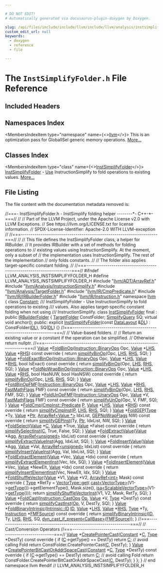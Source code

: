 ```yaml
---

# DO NOT EDIT!
# Automatically generated via docusaurus-plugin-doxygen by Doxygen.

slug: /api/files/include/include/llvm/include/llvm/analysis/instsimplifyfolder-h
custom_edit_url: null
keywords:
  - doxygen
  - reference
  - file

---
```





# The `InstSimplifyFolder.h` File Reference

<DoxygenPage pluginConfig={pluginConfig}>



## Included Headers

<IncludesList>
<IncludesListItem
  filePath="llvm/ADT/ArrayRef.h"
  permalink="/docs/api/files/include/include/llvm/include/llvm/adt/arrayref-h"
  isLocal="true" />
<IncludesListItem
  filePath="llvm/Analysis/InstructionSimplify.h"
  permalink="/docs/api/files/include/include/llvm/include/llvm/analysis/instructionsimplify-h"
  isLocal="true" />
<IncludesListItem
  filePath="llvm/Analysis/TargetFolder.h"
  permalink="/docs/api/files/include/include/llvm/include/llvm/analysis/targetfolder-h"
  isLocal="true" />
<IncludesListItem
  filePath="llvm/IR/CmpPredicate.h"
  permalink="/docs/api/files/include/include/llvm/include/llvm/ir/cmppredicate-h"
  isLocal="true" />
<IncludesListItem
  filePath="llvm/IR/IRBuilderFolder.h"
  permalink="/docs/api/files/include/include/llvm/include/llvm/ir/irbuilderfolder-h"
  isLocal="true" />
<IncludesListItem
  filePath="llvm/IR/Instruction.h"
  permalink="/docs/api/files/include/include/llvm/include/llvm/ir/instruction-h"
  isLocal="true" />
</IncludesList>

## Namespaces Index

<MembersIndex>

<MembersIndexItem
  type="namespace"
  name={<><a href="/docs/api/namespaces/llvm">llvm</a></>}>
This is an optimization pass for GlobalISel generic memory operations. <a href="/docs/api/namespaces/llvm/#details">More...</a>
</MembersIndexItem>

</MembersIndex>

## Classes Index

<MembersIndex>

<MembersIndexItem
  type="class"
  name={<><a href="/docs/api/classes/llvm/instsimplifyfolder">InstSimplifyFolder</a></>}>
<a href="/docs/api/classes/llvm/instsimplifyfolder">InstSimplifyFolder</a> - <a href="/docs/api/classes/llvm/use">Use</a> InstructionSimplify to fold operations to existing values. <a href="/docs/api/classes/llvm/instsimplifyfolder/#details">More...</a>
</MembersIndexItem>

</MembersIndex>


## File Listing

The file content with the documentation metadata removed is:

<ProgramListing>

<Link id="l00001" /><CodeLine lineNumber="1"><span class="doxyHighlightComment">//===- InstSimplifyFolder.h - InstSimplify folding helper --------&#42;- C++-&#42;-===//</span></CodeLine>
<Link id="l00002" /><CodeLine lineNumber="2"><span class="doxyHighlightComment">//</span></CodeLine>
<Link id="l00003" /><CodeLine lineNumber="3"><span class="doxyHighlightComment">// Part of the LLVM Project, under the Apache License v2.0 with LLVM Exceptions.</span></CodeLine>
<Link id="l00004" /><CodeLine lineNumber="4"><span class="doxyHighlightComment">// See https://llvm.org/LICENSE.txt for license information.</span></CodeLine>
<Link id="l00005" /><CodeLine lineNumber="5"><span class="doxyHighlightComment">// SPDX-License-Identifier: Apache-2.0 WITH LLVM-exception</span></CodeLine>
<Link id="l00006" /><CodeLine lineNumber="6"><span class="doxyHighlightComment">//</span></CodeLine>
<Link id="l00007" /><CodeLine lineNumber="7"><span class="doxyHighlightComment">//===----------------------------------------------------------------------===//</span></CodeLine>
<Link id="l00008" /><CodeLine lineNumber="8"><span class="doxyHighlightComment">//</span></CodeLine>
<Link id="l00009" /><CodeLine lineNumber="9"><span class="doxyHighlightComment">// This file defines the InstSimplifyFolder class, a helper for IRBuilder.</span></CodeLine>
<Link id="l00010" /><CodeLine lineNumber="10"><span class="doxyHighlightComment">// It provides IRBuilder with a set of methods for folding operations to</span></CodeLine>
<Link id="l00011" /><CodeLine lineNumber="11"><span class="doxyHighlightComment">// existing values using InstructionSimplify. At the moment, only a subset of</span></CodeLine>
<Link id="l00012" /><CodeLine lineNumber="12"><span class="doxyHighlightComment">// the implementation uses InstructionSimplify. The rest of the implementation</span></CodeLine>
<Link id="l00013" /><CodeLine lineNumber="13"><span class="doxyHighlightComment">// only folds constants.</span></CodeLine>
<Link id="l00014" /><CodeLine lineNumber="14"><span class="doxyHighlightComment">//</span></CodeLine>
<Link id="l00015" /><CodeLine lineNumber="15"><span class="doxyHighlightComment">// The folder also applies target-specific constant folding.</span></CodeLine>
<Link id="l00016" /><CodeLine lineNumber="16"><span class="doxyHighlightComment">//</span></CodeLine>
<Link id="l00017" /><CodeLine lineNumber="17"><span class="doxyHighlightComment">//===----------------------------------------------------------------------===//</span></CodeLine>
<Link id="l00018" /><CodeLine lineNumber="18"></CodeLine>
<Link id="l00019" /><CodeLine lineNumber="19"><span class="doxyHighlightPreprocessor">#ifndef LLVM&#95;ANALYSIS&#95;INSTSIMPLIFYFOLDER&#95;H</span></CodeLine>
<Link id="l00020" /><CodeLine lineNumber="20"><span class="doxyHighlightPreprocessor">#define LLVM&#95;ANALYSIS&#95;INSTSIMPLIFYFOLDER&#95;H</span></CodeLine>
<Link id="l00021" /><CodeLine lineNumber="21"></CodeLine>
<Link id="l00022" /><CodeLine lineNumber="22"><span class="doxyHighlightPreprocessor">#include &quot;<a href="/docs/api/files/include/include/llvm/include/llvm/adt/arrayref-h">llvm/ADT/ArrayRef.h</a>&quot;</span></CodeLine>
<Link id="l00023" /><CodeLine lineNumber="23"><span class="doxyHighlightPreprocessor">#include &quot;<a href="/docs/api/files/include/include/llvm/include/llvm/analysis/instructionsimplify-h">llvm/Analysis/InstructionSimplify.h</a>&quot;</span></CodeLine>
<Link id="l00024" /><CodeLine lineNumber="24"><span class="doxyHighlightPreprocessor">#include &quot;<a href="/docs/api/files/include/include/llvm/include/llvm/analysis/targetfolder-h">llvm/Analysis/TargetFolder.h</a>&quot;</span></CodeLine>
<Link id="l00025" /><CodeLine lineNumber="25"><span class="doxyHighlightPreprocessor">#include &quot;<a href="/docs/api/files/include/include/llvm/include/llvm/ir/cmppredicate-h">llvm/IR/CmpPredicate.h</a>&quot;</span></CodeLine>
<Link id="l00026" /><CodeLine lineNumber="26"><span class="doxyHighlightPreprocessor">#include &quot;<a href="/docs/api/files/include/include/llvm/include/llvm/ir/irbuilderfolder-h">llvm/IR/IRBuilderFolder.h</a>&quot;</span></CodeLine>
<Link id="l00027" /><CodeLine lineNumber="27"><span class="doxyHighlightPreprocessor">#include &quot;<a href="/docs/api/files/include/include/llvm/include/llvm/ir/instruction-h">llvm/IR/Instruction.h</a>&quot;</span></CodeLine>
<Link id="l00028" /><CodeLine lineNumber="28"></CodeLine>
<Link id="l00029" /><CodeLine lineNumber="29"><span class="doxyHighlightKeyword">namespace </span><span class="doxyHighlight"><a href="/docs/api/namespaces/llvm">llvm</a> &#123;</span></CodeLine>
<Link id="l00030" /><CodeLine lineNumber="30"><span class="doxyHighlightKeyword">class </span><span class="doxyHighlight"><a href="/docs/api/classes/llvm/constant">Constant</a>;</span></CodeLine>
<Link id="l00031" /><CodeLine lineNumber="31"></CodeLine>
<Link id="l00032" /><CodeLine lineNumber="32"><span class="doxyHighlightComment">/// InstSimplifyFolder - Use InstructionSimplify to fold operations to existing</span></CodeLine>
<Link id="l00033" /><CodeLine lineNumber="33"><span class="doxyHighlightComment">/// values. Also applies target-specific constant folding when not using</span></CodeLine>
<Link id="l00034" /><CodeLine lineNumber="34"><span class="doxyHighlightComment">/// InstructionSimplify.</span></CodeLine>
<Link id="l00035" /><CodeLine lineNumber="35" lineLink="/docs/api/classes/llvm/instsimplifyfolder"><span class="doxyHighlightKeyword">class </span><span class="doxyHighlight"><a href="/docs/api/classes/llvm/instsimplifyfolder/#a3b66a1842bef6cf89df493bfbb4859c6">InstSimplifyFolder</a> final : </span><span class="doxyHighlightKeyword">public</span><span class="doxyHighlight"> <a href="/docs/api/classes/llvm/irbuilderfolder">IRBuilderFolder</a> &#123;</span></CodeLine>
<Link id="l00036" /><CodeLine lineNumber="36"><span class="doxyHighlight">  <a href="/docs/api/classes/llvm/targetfolder">TargetFolder</a> ConstFolder;</span></CodeLine>
<Link id="l00037" /><CodeLine lineNumber="37"><span class="doxyHighlight">  <a href="/docs/api/structs/llvm/simplifyquery">SimplifyQuery</a> SQ;</span></CodeLine>
<Link id="l00038" /><CodeLine lineNumber="38"></CodeLine>
<Link id="l00039" /><CodeLine lineNumber="39"><span class="doxyHighlight">  </span><span class="doxyHighlightKeyword">virtual</span><span class="doxyHighlight"> </span><span class="doxyHighlightKeywordType">void</span><span class="doxyHighlight"> anchor();</span></CodeLine>
<Link id="l00040" /><CodeLine lineNumber="40"></CodeLine>
<Link id="l00041" /><CodeLine lineNumber="41"><span class="doxyHighlightKeyword">public</span><span class="doxyHighlight">:</span></CodeLine>
<Link id="l00042" /><CodeLine lineNumber="42" lineLink="/docs/api/classes/llvm/instsimplifyfolder/#a3b66a1842bef6cf89df493bfbb4859c6"><span class="doxyHighlight">  </span><span class="doxyHighlightKeyword">explicit</span><span class="doxyHighlight"> <a href="/docs/api/classes/llvm/instsimplifyfolder/#a3b66a1842bef6cf89df493bfbb4859c6">InstSimplifyFolder</a>(</span><span class="doxyHighlightKeyword">const</span><span class="doxyHighlight"> <a href="/docs/api/classes/llvm/datalayout">DataLayout</a> &amp;<a href="/docs/api/files/lib/lib/target/lib/target/arm/armslshardening-cpp/#ad467c4ab9119043f9b7750ab986be61a">DL</a>) : ConstFolder(<a href="/docs/api/files/lib/lib/target/lib/target/arm/armslshardening-cpp/#ad467c4ab9119043f9b7750ab986be61a">DL</a>), SQ(<a href="/docs/api/files/lib/lib/target/lib/target/arm/armslshardening-cpp/#ad467c4ab9119043f9b7750ab986be61a">DL</a>) &#123;&#125;</span></CodeLine>
<Link id="l00043" /><CodeLine lineNumber="43"></CodeLine>
<Link id="l00044" /><CodeLine lineNumber="44"><span class="doxyHighlight">  </span><span class="doxyHighlightComment">//===--------------------------------------------------------------------===//</span></CodeLine>
<Link id="l00045" /><CodeLine lineNumber="45"><span class="doxyHighlight">  </span><span class="doxyHighlightComment">// Value-based folders.</span></CodeLine>
<Link id="l00046" /><CodeLine lineNumber="46"><span class="doxyHighlight">  </span><span class="doxyHighlightComment">//</span></CodeLine>
<Link id="l00047" /><CodeLine lineNumber="47"><span class="doxyHighlight">  </span><span class="doxyHighlightComment">// Return an existing value or a constant if the operation can be simplified.</span></CodeLine>
<Link id="l00048" /><CodeLine lineNumber="48"><span class="doxyHighlight">  </span><span class="doxyHighlightComment">// Otherwise return nullptr.</span></CodeLine>
<Link id="l00049" /><CodeLine lineNumber="49"><span class="doxyHighlight">  </span><span class="doxyHighlightComment">//===--------------------------------------------------------------------===//</span></CodeLine>
<Link id="l00050" /><CodeLine lineNumber="50"></CodeLine>
<Link id="l00051" /><CodeLine lineNumber="51" lineLink="/docs/api/classes/llvm/instsimplifyfolder/#a4cb1437ad09f0c7a346fdade6c98ff43"><span class="doxyHighlight">  <a href="/docs/api/classes/llvm/value">Value</a> &#42;<a href="/docs/api/classes/llvm/instsimplifyfolder/#a4cb1437ad09f0c7a346fdade6c98ff43">FoldBinOp</a>(<a href="/docs/api/classes/llvm/instruction/#ac26154a24f393f523c87cc5f8239f36c">Instruction::BinaryOps</a> Opc, <a href="/docs/api/classes/llvm/value">Value</a> &#42;<a href="/docs/api/files/lib/lib/target/lib/target/x86/x86partialreduction-cpp/#a9e1483f7215664a2315c53c3558d9a8d">LHS</a>,</span></CodeLine>
<Link id="l00052" /><CodeLine lineNumber="52"><span class="doxyHighlight">                   <a href="/docs/api/classes/llvm/value">Value</a> &#42;<a href="/docs/api/files/lib/lib/target/lib/target/x86/x86partialreduction-cpp/#a87b8bfbbe9d8f7146d7f20a5fb42efd0">RHS</a>)</span><span class="doxyHighlightKeyword"> const override </span><span class="doxyHighlight">&#123;</span></CodeLine>
<Link id="l00053" /><CodeLine lineNumber="53"><span class="doxyHighlight">    </span><span class="doxyHighlightKeywordFlow">return</span><span class="doxyHighlight"> <a href="/docs/api/namespaces/llvm/#aa750395459fa1eb7130d6de8e3d074f6">simplifyBinOp</a>(Opc, <a href="/docs/api/files/lib/lib/target/lib/target/x86/x86partialreduction-cpp/#a9e1483f7215664a2315c53c3558d9a8d">LHS</a>, <a href="/docs/api/files/lib/lib/target/lib/target/x86/x86partialreduction-cpp/#a87b8bfbbe9d8f7146d7f20a5fb42efd0">RHS</a>, SQ);</span></CodeLine>
<Link id="l00054" /><CodeLine lineNumber="54"><span class="doxyHighlight">  &#125;</span></CodeLine>
<Link id="l00055" /><CodeLine lineNumber="55"></CodeLine>
<Link id="l00056" /><CodeLine lineNumber="56" lineLink="/docs/api/classes/llvm/instsimplifyfolder/#a3699d2fa3e29c3546def6b9e117f01d6"><span class="doxyHighlight">  <a href="/docs/api/classes/llvm/value">Value</a> &#42;<a href="/docs/api/classes/llvm/instsimplifyfolder/#a3699d2fa3e29c3546def6b9e117f01d6">FoldExactBinOp</a>(<a href="/docs/api/classes/llvm/instruction/#ac26154a24f393f523c87cc5f8239f36c">Instruction::BinaryOps</a> Opc, <a href="/docs/api/classes/llvm/value">Value</a> &#42;<a href="/docs/api/files/lib/lib/target/lib/target/x86/x86partialreduction-cpp/#a9e1483f7215664a2315c53c3558d9a8d">LHS</a>, <a href="/docs/api/classes/llvm/value">Value</a> &#42;<a href="/docs/api/files/lib/lib/target/lib/target/x86/x86partialreduction-cpp/#a87b8bfbbe9d8f7146d7f20a5fb42efd0">RHS</a>,</span></CodeLine>
<Link id="l00057" /><CodeLine lineNumber="57"><span class="doxyHighlight">                        </span><span class="doxyHighlightKeywordType">bool</span><span class="doxyHighlight"> IsExact)</span><span class="doxyHighlightKeyword"> const override </span><span class="doxyHighlight">&#123;</span></CodeLine>
<Link id="l00058" /><CodeLine lineNumber="58"><span class="doxyHighlight">    </span><span class="doxyHighlightKeywordFlow">return</span><span class="doxyHighlight"> <a href="/docs/api/namespaces/llvm/#aa750395459fa1eb7130d6de8e3d074f6">simplifyBinOp</a>(Opc, <a href="/docs/api/files/lib/lib/target/lib/target/x86/x86partialreduction-cpp/#a9e1483f7215664a2315c53c3558d9a8d">LHS</a>, <a href="/docs/api/files/lib/lib/target/lib/target/x86/x86partialreduction-cpp/#a87b8bfbbe9d8f7146d7f20a5fb42efd0">RHS</a>, SQ);</span></CodeLine>
<Link id="l00059" /><CodeLine lineNumber="59"><span class="doxyHighlight">  &#125;</span></CodeLine>
<Link id="l00060" /><CodeLine lineNumber="60"></CodeLine>
<Link id="l00061" /><CodeLine lineNumber="61" lineLink="/docs/api/classes/llvm/instsimplifyfolder/#a57c62e11a9c1c44531170ef3a25e6079"><span class="doxyHighlight">  <a href="/docs/api/classes/llvm/value">Value</a> &#42;<a href="/docs/api/classes/llvm/instsimplifyfolder/#a57c62e11a9c1c44531170ef3a25e6079">FoldNoWrapBinOp</a>(<a href="/docs/api/classes/llvm/instruction/#ac26154a24f393f523c87cc5f8239f36c">Instruction::BinaryOps</a> Opc, <a href="/docs/api/classes/llvm/value">Value</a> &#42;<a href="/docs/api/files/lib/lib/target/lib/target/x86/x86partialreduction-cpp/#a9e1483f7215664a2315c53c3558d9a8d">LHS</a>, <a href="/docs/api/classes/llvm/value">Value</a> &#42;<a href="/docs/api/files/lib/lib/target/lib/target/x86/x86partialreduction-cpp/#a87b8bfbbe9d8f7146d7f20a5fb42efd0">RHS</a>,</span></CodeLine>
<Link id="l00062" /><CodeLine lineNumber="62"><span class="doxyHighlight">                         </span><span class="doxyHighlightKeywordType">bool</span><span class="doxyHighlight"> HasNUW, </span><span class="doxyHighlightKeywordType">bool</span><span class="doxyHighlight"> HasNSW)</span><span class="doxyHighlightKeyword"> const override </span><span class="doxyHighlight">&#123;</span></CodeLine>
<Link id="l00063" /><CodeLine lineNumber="63"><span class="doxyHighlight">    </span><span class="doxyHighlightKeywordFlow">return</span><span class="doxyHighlight"> <a href="/docs/api/namespaces/llvm/#aa750395459fa1eb7130d6de8e3d074f6">simplifyBinOp</a>(Opc, <a href="/docs/api/files/lib/lib/target/lib/target/x86/x86partialreduction-cpp/#a9e1483f7215664a2315c53c3558d9a8d">LHS</a>, <a href="/docs/api/files/lib/lib/target/lib/target/x86/x86partialreduction-cpp/#a87b8bfbbe9d8f7146d7f20a5fb42efd0">RHS</a>, SQ);</span></CodeLine>
<Link id="l00064" /><CodeLine lineNumber="64"><span class="doxyHighlight">  &#125;</span></CodeLine>
<Link id="l00065" /><CodeLine lineNumber="65"></CodeLine>
<Link id="l00066" /><CodeLine lineNumber="66" lineLink="/docs/api/classes/llvm/instsimplifyfolder/#a5e58e6fc48d02b3b641b9ee1616d2b62"><span class="doxyHighlight">  <a href="/docs/api/classes/llvm/value">Value</a> &#42;<a href="/docs/api/classes/llvm/instsimplifyfolder/#a5e58e6fc48d02b3b641b9ee1616d2b62">FoldBinOpFMF</a>(<a href="/docs/api/classes/llvm/instruction/#ac26154a24f393f523c87cc5f8239f36c">Instruction::BinaryOps</a> Opc, <a href="/docs/api/classes/llvm/value">Value</a> &#42;<a href="/docs/api/files/lib/lib/target/lib/target/x86/x86partialreduction-cpp/#a9e1483f7215664a2315c53c3558d9a8d">LHS</a>, <a href="/docs/api/classes/llvm/value">Value</a> &#42;<a href="/docs/api/files/lib/lib/target/lib/target/x86/x86partialreduction-cpp/#a87b8bfbbe9d8f7146d7f20a5fb42efd0">RHS</a>,</span></CodeLine>
<Link id="l00067" /><CodeLine lineNumber="67"><span class="doxyHighlight">                      <a href="/docs/api/classes/llvm/fastmathflags">FastMathFlags</a> FMF)</span><span class="doxyHighlightKeyword"> const override </span><span class="doxyHighlight">&#123;</span></CodeLine>
<Link id="l00068" /><CodeLine lineNumber="68"><span class="doxyHighlight">    </span><span class="doxyHighlightKeywordFlow">return</span><span class="doxyHighlight"> <a href="/docs/api/namespaces/llvm/#aa750395459fa1eb7130d6de8e3d074f6">simplifyBinOp</a>(Opc, <a href="/docs/api/files/lib/lib/target/lib/target/x86/x86partialreduction-cpp/#a9e1483f7215664a2315c53c3558d9a8d">LHS</a>, <a href="/docs/api/files/lib/lib/target/lib/target/x86/x86partialreduction-cpp/#a87b8bfbbe9d8f7146d7f20a5fb42efd0">RHS</a>, FMF, SQ);</span></CodeLine>
<Link id="l00069" /><CodeLine lineNumber="69"><span class="doxyHighlight">  &#125;</span></CodeLine>
<Link id="l00070" /><CodeLine lineNumber="70"></CodeLine>
<Link id="l00071" /><CodeLine lineNumber="71" lineLink="/docs/api/classes/llvm/instsimplifyfolder/#a37540a1a81df1c148973c9198eea6f0b"><span class="doxyHighlight">  <a href="/docs/api/classes/llvm/value">Value</a> &#42;<a href="/docs/api/classes/llvm/instsimplifyfolder/#a37540a1a81df1c148973c9198eea6f0b">FoldUnOpFMF</a>(<a href="/docs/api/classes/llvm/instruction/#af9f57a32b08304fea642871735717f24">Instruction::UnaryOps</a> Opc, <a href="/docs/api/classes/llvm/value">Value</a> &#42;V,</span></CodeLine>
<Link id="l00072" /><CodeLine lineNumber="72"><span class="doxyHighlight">                      <a href="/docs/api/classes/llvm/fastmathflags">FastMathFlags</a> FMF)</span><span class="doxyHighlightKeyword"> const override </span><span class="doxyHighlight">&#123;</span></CodeLine>
<Link id="l00073" /><CodeLine lineNumber="73"><span class="doxyHighlight">    </span><span class="doxyHighlightKeywordFlow">return</span><span class="doxyHighlight"> <a href="/docs/api/namespaces/llvm/#a27487de7fe616848977b268e8aa6354d">simplifyUnOp</a>(Opc, V, FMF, SQ);</span></CodeLine>
<Link id="l00074" /><CodeLine lineNumber="74"><span class="doxyHighlight">  &#125;</span></CodeLine>
<Link id="l00075" /><CodeLine lineNumber="75"></CodeLine>
<Link id="l00076" /><CodeLine lineNumber="76" lineLink="/docs/api/classes/llvm/instsimplifyfolder/#aa38760cb2c42b9453a171eb1bcfa2034"><span class="doxyHighlight">  <a href="/docs/api/classes/llvm/value">Value</a> &#42;<a href="/docs/api/classes/llvm/instsimplifyfolder/#aa38760cb2c42b9453a171eb1bcfa2034">FoldCmp</a>(<a href="/docs/api/classes/llvm/cmpinst/#a2be3583dac92a031fa1458d4d992c78b">CmpInst::Predicate</a> <a href="/docs/api/files/lib/lib/option/option-cpp/#a04665169063c8ca1f2ea96c27fc7c2b2">P</a>, <a href="/docs/api/classes/llvm/value">Value</a> &#42;<a href="/docs/api/files/lib/lib/target/lib/target/x86/x86partialreduction-cpp/#a9e1483f7215664a2315c53c3558d9a8d">LHS</a>, <a href="/docs/api/classes/llvm/value">Value</a> &#42;<a href="/docs/api/files/lib/lib/target/lib/target/x86/x86partialreduction-cpp/#a87b8bfbbe9d8f7146d7f20a5fb42efd0">RHS</a>)</span><span class="doxyHighlightKeyword"> const override </span><span class="doxyHighlight">&#123;</span></CodeLine>
<Link id="l00077" /><CodeLine lineNumber="77"><span class="doxyHighlight">    </span><span class="doxyHighlightKeywordFlow">return</span><span class="doxyHighlight"> <a href="/docs/api/namespaces/llvm/#adccdd5d6b0c85f7917306e296b27c4cd">simplifyCmpInst</a>(<a href="/docs/api/files/lib/lib/option/option-cpp/#a04665169063c8ca1f2ea96c27fc7c2b2">P</a>, <a href="/docs/api/files/lib/lib/target/lib/target/x86/x86partialreduction-cpp/#a9e1483f7215664a2315c53c3558d9a8d">LHS</a>, <a href="/docs/api/files/lib/lib/target/lib/target/x86/x86partialreduction-cpp/#a87b8bfbbe9d8f7146d7f20a5fb42efd0">RHS</a>, SQ);</span></CodeLine>
<Link id="l00078" /><CodeLine lineNumber="78"><span class="doxyHighlight">  &#125;</span></CodeLine>
<Link id="l00079" /><CodeLine lineNumber="79"></CodeLine>
<Link id="l00080" /><CodeLine lineNumber="80" lineLink="/docs/api/classes/llvm/instsimplifyfolder/#a2c0dde34ef6d083044360ac4c1d86359"><span class="doxyHighlight">  <a href="/docs/api/classes/llvm/value">Value</a> &#42;<a href="/docs/api/classes/llvm/instsimplifyfolder/#a2c0dde34ef6d083044360ac4c1d86359">FoldGEP</a>(<a href="/docs/api/classes/llvm/type">Type</a> &#42;Ty, <a href="/docs/api/classes/llvm/value">Value</a> &#42;<a href="/docs/api/files/lib/lib/analysis/targetlibraryinfo-cpp/#aca185e6d0e9f423dbb24440206454872a11dbf501abf829b3ab7049c2d3a8a053">Ptr</a>, <a href="/docs/api/classes/llvm/arrayref">ArrayRef&lt;Value &#42;&gt;</a> IdxList,</span></CodeLine>
<Link id="l00081" /><CodeLine lineNumber="81"><span class="doxyHighlight">                 <a href="/docs/api/classes/llvm/gepnowrapflags">GEPNoWrapFlags</a> NW)</span><span class="doxyHighlightKeyword"> const override </span><span class="doxyHighlight">&#123;</span></CodeLine>
<Link id="l00082" /><CodeLine lineNumber="82"><span class="doxyHighlight">    </span><span class="doxyHighlightKeywordFlow">return</span><span class="doxyHighlight"> <a href="/docs/api/namespaces/llvm/#a0f010abd897957459c535649fa702c98">simplifyGEPInst</a>(Ty, <a href="/docs/api/files/lib/lib/analysis/targetlibraryinfo-cpp/#aca185e6d0e9f423dbb24440206454872a11dbf501abf829b3ab7049c2d3a8a053">Ptr</a>, IdxList, NW, SQ);</span></CodeLine>
<Link id="l00083" /><CodeLine lineNumber="83"><span class="doxyHighlight">  &#125;</span></CodeLine>
<Link id="l00084" /><CodeLine lineNumber="84"></CodeLine>
<Link id="l00085" /><CodeLine lineNumber="85" lineLink="/docs/api/classes/llvm/instsimplifyfolder/#a5d3f39fdf82f7ff2f6e6ba28f73ddadb"><span class="doxyHighlight">  <a href="/docs/api/classes/llvm/value">Value</a> &#42;<a href="/docs/api/classes/llvm/instsimplifyfolder/#a5d3f39fdf82f7ff2f6e6ba28f73ddadb">FoldSelect</a>(<a href="/docs/api/classes/llvm/value">Value</a> &#42;<a href="/docs/api/namespaces/llvm/callingconv/#ac6aa1387c4375260e2468eb5a77fdb4cafd841a49aec1539bc88abc8ff9e170fb">C</a>, <a href="/docs/api/classes/llvm/value">Value</a> &#42;True, <a href="/docs/api/classes/llvm/value">Value</a> &#42;False)</span><span class="doxyHighlightKeyword"> const override </span><span class="doxyHighlight">&#123;</span></CodeLine>
<Link id="l00086" /><CodeLine lineNumber="86"><span class="doxyHighlight">    </span><span class="doxyHighlightKeywordFlow">return</span><span class="doxyHighlight"> <a href="/docs/api/namespaces/llvm/#af03a113ed05a87f07ee096463723cfc0">simplifySelectInst</a>(<a href="/docs/api/namespaces/llvm/callingconv/#ac6aa1387c4375260e2468eb5a77fdb4cafd841a49aec1539bc88abc8ff9e170fb">C</a>, True, False, SQ);</span></CodeLine>
<Link id="l00087" /><CodeLine lineNumber="87"><span class="doxyHighlight">  &#125;</span></CodeLine>
<Link id="l00088" /><CodeLine lineNumber="88"></CodeLine>
<Link id="l00089" /><CodeLine lineNumber="89" lineLink="/docs/api/classes/llvm/instsimplifyfolder/#ad1be18437e93e661c60b87da06845ece"><span class="doxyHighlight">  <a href="/docs/api/classes/llvm/value">Value</a> &#42;<a href="/docs/api/classes/llvm/instsimplifyfolder/#ad1be18437e93e661c60b87da06845ece">FoldExtractValue</a>(<a href="/docs/api/classes/llvm/value">Value</a> &#42;Agg,</span></CodeLine>
<Link id="l00090" /><CodeLine lineNumber="90"><span class="doxyHighlight">                          <a href="/docs/api/classes/llvm/arrayref">ArrayRef&lt;unsigned&gt;</a> IdxList)</span><span class="doxyHighlightKeyword"> const override </span><span class="doxyHighlight">&#123;</span></CodeLine>
<Link id="l00091" /><CodeLine lineNumber="91"><span class="doxyHighlight">    </span><span class="doxyHighlightKeywordFlow">return</span><span class="doxyHighlight"> <a href="/docs/api/namespaces/llvm/#a9442ed00a8dff89558d50f9c150951ff">simplifyExtractValueInst</a>(Agg, IdxList, SQ);</span></CodeLine>
<Link id="l00092" /><CodeLine lineNumber="92"><span class="doxyHighlight">  &#125;;</span></CodeLine>
<Link id="l00093" /><CodeLine lineNumber="93"></CodeLine>
<Link id="l00094" /><CodeLine lineNumber="94" lineLink="/docs/api/classes/llvm/instsimplifyfolder/#a75728bc5dd8521013ee967ff575c744c"><span class="doxyHighlight">  <a href="/docs/api/classes/llvm/value">Value</a> &#42;<a href="/docs/api/classes/llvm/instsimplifyfolder/#a75728bc5dd8521013ee967ff575c744c">FoldInsertValue</a>(<a href="/docs/api/classes/llvm/value">Value</a> &#42;Agg, <a href="/docs/api/classes/llvm/value">Value</a> &#42;Val,</span></CodeLine>
<Link id="l00095" /><CodeLine lineNumber="95"><span class="doxyHighlight">                         <a href="/docs/api/classes/llvm/arrayref">ArrayRef&lt;unsigned&gt;</a> IdxList)</span><span class="doxyHighlightKeyword"> const override </span><span class="doxyHighlight">&#123;</span></CodeLine>
<Link id="l00096" /><CodeLine lineNumber="96"><span class="doxyHighlight">    </span><span class="doxyHighlightKeywordFlow">return</span><span class="doxyHighlight"> <a href="/docs/api/namespaces/llvm/#a94b67449bc2ce740bcec33d149769fe0">simplifyInsertValueInst</a>(Agg, Val, IdxList, SQ);</span></CodeLine>
<Link id="l00097" /><CodeLine lineNumber="97"><span class="doxyHighlight">  &#125;</span></CodeLine>
<Link id="l00098" /><CodeLine lineNumber="98"></CodeLine>
<Link id="l00099" /><CodeLine lineNumber="99" lineLink="/docs/api/classes/llvm/instsimplifyfolder/#a97561094ae9536023768d18e1eeba70c"><span class="doxyHighlight">  <a href="/docs/api/classes/llvm/value">Value</a> &#42;<a href="/docs/api/classes/llvm/instsimplifyfolder/#a97561094ae9536023768d18e1eeba70c">FoldExtractElement</a>(<a href="/docs/api/classes/llvm/value">Value</a> &#42;Vec, <a href="/docs/api/classes/llvm/value">Value</a> &#42;Idx)</span><span class="doxyHighlightKeyword"> const override </span><span class="doxyHighlight">&#123;</span></CodeLine>
<Link id="l00100" /><CodeLine lineNumber="100"><span class="doxyHighlight">    </span><span class="doxyHighlightKeywordFlow">return</span><span class="doxyHighlight"> <a href="/docs/api/namespaces/llvm/#aee89448981f9fbc0d97fe68f354a8e82">simplifyExtractElementInst</a>(Vec, Idx, SQ);</span></CodeLine>
<Link id="l00101" /><CodeLine lineNumber="101"><span class="doxyHighlight">  &#125;</span></CodeLine>
<Link id="l00102" /><CodeLine lineNumber="102"></CodeLine>
<Link id="l00103" /><CodeLine lineNumber="103" lineLink="/docs/api/classes/llvm/instsimplifyfolder/#a502a6211db9932121fd751e300bac1f2"><span class="doxyHighlight">  <a href="/docs/api/classes/llvm/value">Value</a> &#42;<a href="/docs/api/classes/llvm/instsimplifyfolder/#a502a6211db9932121fd751e300bac1f2">FoldInsertElement</a>(<a href="/docs/api/classes/llvm/value">Value</a> &#42;Vec, <a href="/docs/api/classes/llvm/value">Value</a> &#42;NewElt,</span></CodeLine>
<Link id="l00104" /><CodeLine lineNumber="104"><span class="doxyHighlight">                           <a href="/docs/api/classes/llvm/value">Value</a> &#42;Idx)</span><span class="doxyHighlightKeyword"> const override </span><span class="doxyHighlight">&#123;</span></CodeLine>
<Link id="l00105" /><CodeLine lineNumber="105"><span class="doxyHighlight">    </span><span class="doxyHighlightKeywordFlow">return</span><span class="doxyHighlight"> <a href="/docs/api/namespaces/llvm/#abdf4b5f9e1dc6887cac393ee643c10b6">simplifyInsertElementInst</a>(Vec, NewElt, Idx, SQ);</span></CodeLine>
<Link id="l00106" /><CodeLine lineNumber="106"><span class="doxyHighlight">  &#125;</span></CodeLine>
<Link id="l00107" /><CodeLine lineNumber="107"></CodeLine>
<Link id="l00108" /><CodeLine lineNumber="108" lineLink="/docs/api/classes/llvm/instsimplifyfolder/#a8db493e6d91726e469aa91fa425cd269"><span class="doxyHighlight">  <a href="/docs/api/classes/llvm/value">Value</a> &#42;<a href="/docs/api/classes/llvm/instsimplifyfolder/#a8db493e6d91726e469aa91fa425cd269">FoldShuffleVector</a>(<a href="/docs/api/classes/llvm/value">Value</a> &#42;V1, <a href="/docs/api/classes/llvm/value">Value</a> &#42;V2,</span></CodeLine>
<Link id="l00109" /><CodeLine lineNumber="109"><span class="doxyHighlight">                           <a href="/docs/api/classes/llvm/arrayref">ArrayRef&lt;int&gt;</a> Mask)</span><span class="doxyHighlightKeyword"> const override </span><span class="doxyHighlight">&#123;</span></CodeLine>
<Link id="l00110" /><CodeLine lineNumber="110"><span class="doxyHighlight">    <a href="/docs/api/classes/llvm/type">Type</a> &#42;RetTy = <a href="/docs/api/classes/llvm/vectortype/#a861be1e2092622462053c6d31dddbfd5">VectorType::get</a>(</span></CodeLine>
<Link id="l00111" /><CodeLine lineNumber="111"><span class="doxyHighlight">        <a href="/docs/api/namespaces/llvm/#ac4fc845f5ed92de63cd4474f128f5fc5">cast&lt;VectorType&gt;</a>(V1-&gt;<a href="/docs/api/classes/llvm/value/#a0344a49526443edf90cc0aef3abd3337">getType</a>())-&gt;getElementType(), Mask.size(),</span></CodeLine>
<Link id="l00112" /><CodeLine lineNumber="112"><span class="doxyHighlight">        <a href="/docs/api/namespaces/llvm/#a92ca992e52dddc420f4b069cae06dfbe">isa&lt;ScalableVectorType&gt;</a>(V1-&gt;<a href="/docs/api/classes/llvm/value/#a0344a49526443edf90cc0aef3abd3337">getType</a>()));</span></CodeLine>
<Link id="l00113" /><CodeLine lineNumber="113"><span class="doxyHighlight">    </span><span class="doxyHighlightKeywordFlow">return</span><span class="doxyHighlight"> <a href="/docs/api/namespaces/llvm/#a4e04471ed9ac60e70f5cf2d81f49b8c4">simplifyShuffleVectorInst</a>(V1, V2, Mask, RetTy, SQ);</span></CodeLine>
<Link id="l00114" /><CodeLine lineNumber="114"><span class="doxyHighlight">  &#125;</span></CodeLine>
<Link id="l00115" /><CodeLine lineNumber="115"></CodeLine>
<Link id="l00116" /><CodeLine lineNumber="116" lineLink="/docs/api/classes/llvm/instsimplifyfolder/#a7dadc4b2d5f1b4089dcec045ed64a342"><span class="doxyHighlight">  <a href="/docs/api/classes/llvm/value">Value</a> &#42;<a href="/docs/api/classes/llvm/instsimplifyfolder/#a7dadc4b2d5f1b4089dcec045ed64a342">FoldCast</a>(<a href="/docs/api/classes/llvm/instruction/#afa0b2fa29ba074f2b6ec9ac11163f2d9">Instruction::CastOps</a> <a href="/docs/api/namespaces/llvm/#ab471937b9a227e70c7fe8bd9604014d6">Op</a>, <a href="/docs/api/classes/llvm/value">Value</a> &#42;V,</span></CodeLine>
<Link id="l00117" /><CodeLine lineNumber="117"><span class="doxyHighlight">                  <a href="/docs/api/classes/llvm/type">Type</a> &#42;DestTy)</span><span class="doxyHighlightKeyword"> const override </span><span class="doxyHighlight">&#123;</span></CodeLine>
<Link id="l00118" /><CodeLine lineNumber="118"><span class="doxyHighlight">    </span><span class="doxyHighlightKeywordFlow">return</span><span class="doxyHighlight"> <a href="/docs/api/namespaces/llvm/#a57b7707bae1b59648d9b09e7c3e1106c">simplifyCastInst</a>(<a href="/docs/api/namespaces/llvm/#ab471937b9a227e70c7fe8bd9604014d6">Op</a>, V, DestTy, SQ);</span></CodeLine>
<Link id="l00119" /><CodeLine lineNumber="119"><span class="doxyHighlight">  &#125;</span></CodeLine>
<Link id="l00120" /><CodeLine lineNumber="120"></CodeLine>
<Link id="l00121" /><CodeLine lineNumber="121" lineLink="/docs/api/classes/llvm/instsimplifyfolder/#ac1bb8d8d128e0cd379507a02a8175ed5"><span class="doxyHighlight">  <a href="/docs/api/classes/llvm/value">Value</a> &#42;<a href="/docs/api/classes/llvm/instsimplifyfolder/#ac1bb8d8d128e0cd379507a02a8175ed5">FoldBinaryIntrinsic</a>(<a href="/docs/api/namespaces/llvm/intrinsic/#a80add6b3b1cdaec560907995127adc16">Intrinsic::ID</a> <a href="/docs/api/namespaces/llvm/callingconv/#abdf8cf606905c10634e831390981b0ed">ID</a>, <a href="/docs/api/classes/llvm/value">Value</a> &#42;<a href="/docs/api/files/lib/lib/target/lib/target/x86/x86partialreduction-cpp/#a9e1483f7215664a2315c53c3558d9a8d">LHS</a>, <a href="/docs/api/classes/llvm/value">Value</a> &#42;<a href="/docs/api/files/lib/lib/target/lib/target/x86/x86partialreduction-cpp/#a87b8bfbbe9d8f7146d7f20a5fb42efd0">RHS</a>, <a href="/docs/api/classes/llvm/type">Type</a> &#42;Ty,</span></CodeLine>
<Link id="l00122" /><CodeLine lineNumber="122"><span class="doxyHighlight">                             <a href="/docs/api/classes/llvm/instruction">Instruction</a> &#42;<a href="/docs/api/classes/llvm/fmfsource">FMFSource</a>)</span><span class="doxyHighlightKeyword"> const override </span><span class="doxyHighlight">&#123;</span></CodeLine>
<Link id="l00123" /><CodeLine lineNumber="123"><span class="doxyHighlight">    </span><span class="doxyHighlightKeywordFlow">return</span><span class="doxyHighlight"> <a href="/docs/api/namespaces/llvm/#ab720ac4c86a5f16a755b1e5cd0d32c80">simplifyBinaryIntrinsic</a>(<a href="/docs/api/namespaces/llvm/callingconv/#abdf8cf606905c10634e831390981b0ed">ID</a>, Ty, <a href="/docs/api/files/lib/lib/target/lib/target/x86/x86partialreduction-cpp/#a9e1483f7215664a2315c53c3558d9a8d">LHS</a>, <a href="/docs/api/files/lib/lib/target/lib/target/x86/x86partialreduction-cpp/#a87b8bfbbe9d8f7146d7f20a5fb42efd0">RHS</a>, SQ,</span></CodeLine>
<Link id="l00124" /><CodeLine lineNumber="124"><span class="doxyHighlight">                                   <a href="/docs/api/namespaces/llvm/#a3377eac88526e806d9d887c4a0ba2a73">dyn&#95;cast&#95;if&#95;present&lt;CallBase&gt;</a>(<a href="/docs/api/classes/llvm/fmfsource">FMFSource</a>));</span></CodeLine>
<Link id="l00125" /><CodeLine lineNumber="125"><span class="doxyHighlight">  &#125;</span></CodeLine>
<Link id="l00126" /><CodeLine lineNumber="126"></CodeLine>
<Link id="l00127" /><CodeLine lineNumber="127"><span class="doxyHighlight">  </span><span class="doxyHighlightComment">//===--------------------------------------------------------------------===//</span></CodeLine>
<Link id="l00128" /><CodeLine lineNumber="128"><span class="doxyHighlight">  </span><span class="doxyHighlightComment">// Cast/Conversion Operators</span></CodeLine>
<Link id="l00129" /><CodeLine lineNumber="129"><span class="doxyHighlight">  </span><span class="doxyHighlightComment">//===--------------------------------------------------------------------===//</span></CodeLine>
<Link id="l00130" /><CodeLine lineNumber="130"></CodeLine>
<Link id="l00131" /><CodeLine lineNumber="131" lineLink="/docs/api/classes/llvm/instsimplifyfolder/#afffb34d7ea5e8faa68fb4d8ba20d6dc1"><span class="doxyHighlight">  <a href="/docs/api/classes/llvm/value">Value</a> &#42;<a href="/docs/api/classes/llvm/instsimplifyfolder/#afffb34d7ea5e8faa68fb4d8ba20d6dc1">CreatePointerCast</a>(<a href="/docs/api/classes/llvm/constant">Constant</a> &#42;<a href="/docs/api/namespaces/llvm/callingconv/#ac6aa1387c4375260e2468eb5a77fdb4cafd841a49aec1539bc88abc8ff9e170fb">C</a>, <a href="/docs/api/classes/llvm/type">Type</a> &#42;DestTy)</span><span class="doxyHighlightKeyword"> const override </span><span class="doxyHighlight">&#123;</span></CodeLine>
<Link id="l00132" /><CodeLine lineNumber="132"><span class="doxyHighlight">    </span><span class="doxyHighlightKeywordFlow">if</span><span class="doxyHighlight"> (<a href="/docs/api/namespaces/llvm/callingconv/#ac6aa1387c4375260e2468eb5a77fdb4cafd841a49aec1539bc88abc8ff9e170fb">C</a>-&gt;getType() == DestTy)</span></CodeLine>
<Link id="l00133" /><CodeLine lineNumber="133"><span class="doxyHighlight">      </span><span class="doxyHighlightKeywordFlow">return</span><span class="doxyHighlight"> <a href="/docs/api/namespaces/llvm/callingconv/#ac6aa1387c4375260e2468eb5a77fdb4cafd841a49aec1539bc88abc8ff9e170fb">C</a>; </span><span class="doxyHighlightComment">// avoid calling Fold</span></CodeLine>
<Link id="l00134" /><CodeLine lineNumber="134"><span class="doxyHighlight">    </span><span class="doxyHighlightKeywordFlow">return</span><span class="doxyHighlight"> ConstFolder.CreatePointerCast(<a href="/docs/api/namespaces/llvm/callingconv/#ac6aa1387c4375260e2468eb5a77fdb4cafd841a49aec1539bc88abc8ff9e170fb">C</a>, DestTy);</span></CodeLine>
<Link id="l00135" /><CodeLine lineNumber="135"><span class="doxyHighlight">  &#125;</span></CodeLine>
<Link id="l00136" /><CodeLine lineNumber="136"></CodeLine>
<Link id="l00137" /><CodeLine lineNumber="137" lineLink="/docs/api/classes/llvm/instsimplifyfolder/#ae97b3b46d2e619a8397955471da26a62"><span class="doxyHighlight">  <a href="/docs/api/classes/llvm/value">Value</a> &#42;<a href="/docs/api/classes/llvm/instsimplifyfolder/#ae97b3b46d2e619a8397955471da26a62">CreatePointerBitCastOrAddrSpaceCast</a>(<a href="/docs/api/classes/llvm/constant">Constant</a> &#42;<a href="/docs/api/namespaces/llvm/callingconv/#ac6aa1387c4375260e2468eb5a77fdb4cafd841a49aec1539bc88abc8ff9e170fb">C</a>,</span></CodeLine>
<Link id="l00138" /><CodeLine lineNumber="138"><span class="doxyHighlight">                                             <a href="/docs/api/classes/llvm/type">Type</a> &#42;DestTy)</span><span class="doxyHighlightKeyword"> const override </span><span class="doxyHighlight">&#123;</span></CodeLine>
<Link id="l00139" /><CodeLine lineNumber="139"><span class="doxyHighlight">    </span><span class="doxyHighlightKeywordFlow">if</span><span class="doxyHighlight"> (<a href="/docs/api/namespaces/llvm/callingconv/#ac6aa1387c4375260e2468eb5a77fdb4cafd841a49aec1539bc88abc8ff9e170fb">C</a>-&gt;getType() == DestTy)</span></CodeLine>
<Link id="l00140" /><CodeLine lineNumber="140"><span class="doxyHighlight">      </span><span class="doxyHighlightKeywordFlow">return</span><span class="doxyHighlight"> <a href="/docs/api/namespaces/llvm/callingconv/#ac6aa1387c4375260e2468eb5a77fdb4cafd841a49aec1539bc88abc8ff9e170fb">C</a>; </span><span class="doxyHighlightComment">// avoid calling Fold</span></CodeLine>
<Link id="l00141" /><CodeLine lineNumber="141"><span class="doxyHighlight">    </span><span class="doxyHighlightKeywordFlow">return</span><span class="doxyHighlight"> ConstFolder.CreatePointerBitCastOrAddrSpaceCast(<a href="/docs/api/namespaces/llvm/callingconv/#ac6aa1387c4375260e2468eb5a77fdb4cafd841a49aec1539bc88abc8ff9e170fb">C</a>, DestTy);</span></CodeLine>
<Link id="l00142" /><CodeLine lineNumber="142"><span class="doxyHighlight">  &#125;</span></CodeLine>
<Link id="l00143" /><CodeLine lineNumber="143"><span class="doxyHighlight">&#125;;</span></CodeLine>
<Link id="l00144" /><CodeLine lineNumber="144"></CodeLine>
<Link id="l00145" /><CodeLine lineNumber="145"><span class="doxyHighlight">&#125; </span><span class="doxyHighlightComment">// end namespace llvm</span></CodeLine>
<Link id="l00146" /><CodeLine lineNumber="146"></CodeLine>
<Link id="l00147" /><CodeLine lineNumber="147"><span class="doxyHighlightPreprocessor">#endif </span><span class="doxyHighlightComment">// LLVM&#95;ANALYSIS&#95;INSTSIMPLIFYFOLDER&#95;H</span></CodeLine>

</ProgramListing>


</DoxygenPage>
